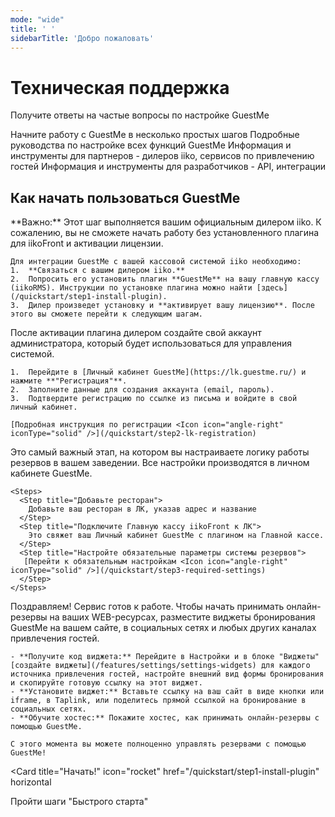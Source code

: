 ```yaml
---
mode: "wide"
title: ' '
sidebarTitle: 'Добро пожаловать'
---
```


<div className="text-center">
  <h1 className="text-3xl font-bold">Техническая поддержка</h1>
  </div>
<div className="text-center">
  <p>Получите ответы на частые вопросы по настройке GuestMe</p>
</div>

<Columns cols={2}>
  <Card title="Быстрый старт" icon="rocket" href="/quickstart/quickstart">
    Начните работу с GuestMe в несколько простых шагов
  </Card>
  <Card title="Инструкции" href="/features-main" icon="book">
    Подробные руководства по настройке всех функций GuestMe
  </Card>
  <Card title="Для партнеров iiko" href="/partners" icon="handshake">
    Информация и инструменты для партнеров - дилеров iiko, сервисов по привлечению гостей
  </Card>
  <Card title="Для разработчиков" href="/integration/about" icon="code">
    Информация и инструменты для разработчиков - API, интеграции
  </Card>
</Columns>

## Как начать пользоваться GuestMe

<AccordionGroup>
  <Accordion title="Шаг 1: Установка плагина и активация лицензии (через дилера iiko)">
    <Warning>
      **Важно:** Этот шаг выполняется вашим официальным дилером iiko. К сожалению, вы не сможете начать работу без установленного плагина для iikoFront и активации лицензии.
    </Warning>
    
    Для интеграции GuestMe с вашей кассовой системой iiko необходимо:
    1.  **Связаться с вашим дилером iiko.**
    2.  Попросить его установить плагин **GuestMe** на вашу главную кассу (iikoRMS). Инструкции по установке плагина можно найти [здесь](/quickstart/step1-install-plugin).
    3.  Дилер произведет установку и **активирует вашу лицензию**. После этого вы сможете перейти к следующим шагам.
  </Accordion>

  <Accordion title="Шаг 2: Регистрация в личном кабинете GuestMe">
    После активации плагина дилером создайте свой аккаунт администратора, который будет использоваться для управления системой.
    
    1.  Перейдите в [Личный кабинет GuestMe](https://lk.guestme.ru/) и нажмите **"Регистрация"**.
    2.  Заполните данные для создания аккаунта (email, пароль).
    3.  Подтвердите регистрацию по ссылке из письма и войдите в свой личный кабинет.

    [Подробная инструкция по регистрации <Icon icon="angle-right" iconType="solid" />](/quickstart/step2-lk-registration)
  </Accordion>

  <Accordion title="Шаг 3: Обязательные настройки системы">
    Это самый важный этап, на котором вы настраиваете логику работы резервов в вашем заведении. Все настройки производятся в личном кабинете GuestMe.
    
    <Steps>
      <Step title="Добавьте ресторан">
        Добавьте ваш ресторан в ЛК, указав адрес и название
      </Step>
      <Step title="Подключите Главную кассу iikoFront к ЛК">
        Это свяжет ваш Личный кабинет GuestMe с плагином на Главной кассе.
      </Step>
      <Step title="Настройте обязательные параметры системы резервов">
       [Перейти к обязательным настройкам <Icon icon="angle-right" iconType="solid" />](/quickstart/step3-required-settings)
      </Step>
    </Steps>
  </Accordion>
  
  <Accordion title="Шаг 4: (опционально) Размещение виджета на сайте и в соц.сетях">
    Поздравляем! Сервис готов к работе. Чтобы начать принимать онлайн-резервы на ваших WEB-ресурсах, разместите виджеты бронирования GuestMe на вашем сайте, в социальных сетях и любых других каналах привлечения гостей.
    
    - **Получите код виджета:** Перейдите в Настройки и в блоке "Виджеты" [создайте виджеты](/features/settings/settings-widgets) для каждого источника привлечения гостей, настройте внешний вид формы бронирования и скопируйте готовую ссылку на этот виджет.
    - **Установите виджет:** Вставьте ссылку на ваш сайт в виде кнопки или iframe, в Taplink, или поделитесь прямой ссылкой на бронирование в социальных сетях.
    - **Обучите хостес:** Покажите хостес, как принимать онлайн-резервы с помощью GuestMe.
      
    С этого момента вы можете полноценно управлять резервами с помощью GuestMe!
  </Accordion>
</AccordionGroup>

<Card
  title="Начать!"
  icon="rocket"
  href="/quickstart/step1-install-plugin"
  horizontal
>
  Пройти шаги "Быстрого старта"
</Card>
